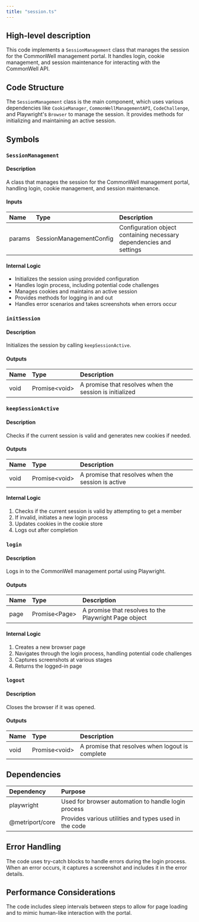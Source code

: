 ```yaml
---
title: "session.ts"
---
```


## High-level description
This code implements a `SessionManagement` class that manages the session for the CommonWell management portal. It handles login, cookie management, and session maintenance for interacting with the CommonWell API.

## Code Structure
The `SessionManagement` class is the main component, which uses various dependencies like `CookieManager`, `CommonWellManagementAPI`, `CodeChallenge`, and Playwright's `Browser` to manage the session. It provides methods for initializing and maintaining an active session.

## Symbols

### `SessionManagement`
#### Description
A class that manages the session for the CommonWell management portal, handling login, cookie management, and session maintenance.

#### Inputs
| Name | Type | Description |
|:-----|:-----|:------------|
| params | SessionManagementConfig | Configuration object containing necessary dependencies and settings |

#### Internal Logic
- Initializes the session using provided configuration
- Handles login process, including potential code challenges
- Manages cookies and maintains an active session
- Provides methods for logging in and out
- Handles error scenarios and takes screenshots when errors occur

### `initSession`
#### Description
Initializes the session by calling `keepSessionActive`.

#### Outputs
| Name | Type | Description |
|:-----|:-----|:------------|
| void | Promise&lt;void&gt; | A promise that resolves when the session is initialized |

### `keepSessionActive`
#### Description
Checks if the current session is valid and generates new cookies if needed.

#### Outputs
| Name | Type | Description |
|:-----|:-----|:------------|
| void | Promise&lt;void&gt; | A promise that resolves when the session is active |

#### Internal Logic
1. Checks if the current session is valid by attempting to get a member
2. If invalid, initiates a new login process
3. Updates cookies in the cookie store
4. Logs out after completion

### `login`
#### Description
Logs in to the CommonWell management portal using Playwright.

#### Outputs
| Name | Type | Description |
|:-----|:-----|:------------|
| page | Promise&lt;Page&gt; | A promise that resolves to the Playwright Page object |

#### Internal Logic
1. Creates a new browser page
2. Navigates through the login process, handling potential code challenges
3. Captures screenshots at various stages
4. Returns the logged-in page

### `logout`
#### Description
Closes the browser if it was opened.

#### Outputs
| Name | Type | Description |
|:-----|:-----|:------------|
| void | Promise&lt;void&gt; | A promise that resolves when logout is complete |

## Dependencies
| Dependency | Purpose |
|:-----------|:--------|
| playwright | Used for browser automation to handle login process |
| @metriport/core | Provides various utilities and types used in the code |

## Error Handling
The code uses try-catch blocks to handle errors during the login process. When an error occurs, it captures a screenshot and includes it in the error details.

## Performance Considerations
The code includes sleep intervals between steps to allow for page loading and to mimic human-like interaction with the portal.